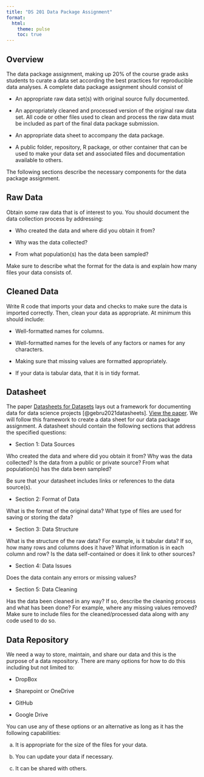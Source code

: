 ```yaml
---
title: "DS 201 Data Package Assignment"
format: 
  html:
    theme: pulse
    toc: true
---
```


## Overview

The data package assignment, making up 20% of the course grade asks students to curate a data set according the best practices for reproducible data analyses. A complete data package assignment should consist of

- An appropriate raw data set(s) with original source fully documented.

- An appropriately cleaned and processed version of the original raw data set. All code or other files used to clean and process the raw data must be included as part of the final data package submission.

- An appropriate data sheet to  accompany the data package.

- A public folder, repository, R package, or other container that can be used to make your data set and associated files and documentation available to others. 

The following sections describe the necessary components for the data package assignment. 

## Raw Data

Obtain some raw data that is of interest to you. You should document the data collection process by addressing:

- Who created the data and where did you obtain it from?

- Why was the data collected?

- From what population(s) has the data been sampled? 

Make sure to describe what the format for the data is and explain how many files your data consists of. 

## Cleaned Data

Write R code that imports your data and checks to make sure the data is imported correctly. Then, clean your data as appropriate. At minimum this should include:

- Well-formatted names for columns.

- Well-formatted names for the levels of any factors or names for any characters. 

- Making sure that missing values are formatted appropriately. 

- If your data is tabular data, that it is in tidy format. 

## Datasheet

The paper [Datasheets for Datasets](https://dl.acm.org/doi/pdf/10.1145/3458723) lays out a framework for documenting data for data science projects [@gebru2021datasheets]. [View the paper](https://dl.acm.org/doi/pdf/10.1145/3458723). We will follow this framework to create a data sheet for our data package assignment. A datasheet should contain the following sections that address the specified questions:

- Section 1: Data Sources

Who created the data and where did you obtain it from? Why was the data collected? Is the data from a public or private source? From what population(s) has the data been sampled? 

Be sure that your datasheet includes links or references to the data source(s). 

- Section 2: Format of Data

What is the format of the original data? What type of files are used for saving or storing the data? 

- Section 3: Data Structure

What is the structure of the raw data? For example, is it tabular data? If so, how many rows and columns does it have? What information is in each column and row? Is the data self-contained or does it link to other sources?

- Section 4: Data Issues

Does the data contain any errors or missing values?

- Section 5: Data Cleaning

Has the data been cleaned in any way? If so, describe the cleaning process and what has been done? For example, where any missing values removed? Make sure to include files for the cleaned/processed data along with any code used to do so. 



## Data Repository

We need a way to store, maintain, and share our data and this is the purpose of a data repository. There are many options for how to do this including but not limited to:

- DropBox

- Sharepoint or OneDrive

- GitHub

- Google Drive

You can use any of these options or an alternative as long as it has the following capabilities:

a. It is appropriate for the size of the files for your data.

b. You can update your data if necessary. 

c. It can be shared with others. 



